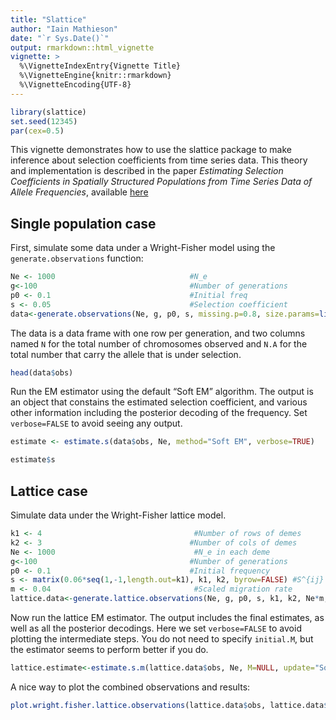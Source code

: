 ```yaml
---
title: "Slattice"
author: "Iain Mathieson"
date: "`r Sys.Date()`"
output: rmarkdown::html_vignette
vignette: >
  %\VignetteIndexEntry{Vignette Title}
  %\VignetteEngine{knitr::rmarkdown}
  %\VignetteEncoding{UTF-8}
---
```

```r
library(slattice)
set.seed(12345)
par(cex=0.5)
```


This vignette demonstrates how to use the slattice package to make inference about selection coefficients from time series data. This theory and implementation is described in the paper *Estimating Selection Coefficients in Spatially Structured Populations from Time Series Data of Allele Frequencies*, available [here](http://www.genetics.org/content/193/3/973)

## Single population case

First, simulate some data under a Wright-Fisher model using the `generate.observations` function: 

```r
Ne <- 1000                              #N_e
g<-100                                  #Number of generations
p0 <- 0.1                               #Initial freq
s <- 0.05                               #Selection coefficient
data<-generate.observations(Ne, g, p0, s, missing.p=0.8, size.params=list(N=100,p=0.5))
```

The data is a data frame with one row per generation, and two columns named `N` for the total number of chromosomes observed and `N.A` for the total number that carry the allele that is under selection. 

```r
head(data$obs)
```

Run the EM estimator using the default "Soft EM" algorithm. The output is an object that constains the estimated selection coefficient, and various other information including the posterior decoding of the frequency. Set `verbose=FALSE` to avoid seeing any output. 

```r
estimate <- estimate.s(data$obs, Ne, method="Soft EM", verbose=TRUE)
```

```r
estimate$s
```

## Lattice case

Simulate data under the Wright-Fisher lattice model. 

```r
k1 <- 4                                  #Number of rows of demes
k2 <- 3                                 #Number of cols of demes
Ne <- 1000                               #N_e in each deme
g<-100                                  #Number of generations
p0 <- 0.1                               #Initial frequency
s <- matrix(0.06*seq(1,-1,length.out=k1), k1, k2, byrow=FALSE) #S^{ij} - matrix of selection coefficients
m <- 0.04                                #Scaled migration rate
lattice.data<-generate.lattice.observations(Ne, g, p0, s, k1, k2, Ne*m, missing.p=0.9, size.params=list(N=100, p=0.5))
```

Now run the lattice EM estimator. The output includes the final estimates, as well as all the posterior decodings. Here we set `verbose=FALSE` to avoid plotting the intermediate steps. You do not need to specify `initial.M`, but the estimator seems to perform better if you do. 

```r
lattice.estimate<-estimate.s.m(lattice.data$obs, Ne, M=NULL, update="Soft EM", max.iters=10, verbose=FALSE, initial.M=m)
```

A nice way to plot the combined observations and results: 

```r
plot.wright.fisher.lattice.observations(lattice.data$obs, lattice.data$f, lattice.estimate$f, est.s=lattice.estimate$s, error.bars=TRUE, main="Lattice Example")
```
